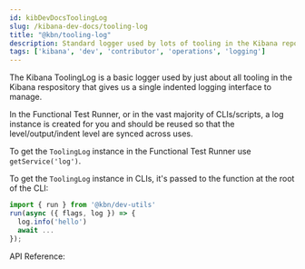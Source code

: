 ---
id: kibDevDocsToolingLog
slug: /kibana-dev-docs/tooling-log
title: "@kbn/tooling-log"
description: Standard logger used by lots of tooling in the Kibana repository.
tags: ['kibana', 'dev', 'contributor', 'operations', 'logging']
---

The Kibana ToolingLog is a basic logger used by just about all tooling in the Kibana respository that gives us a single indented logging interface to manage.

In the Functional Test Runner, or in the vast majority of CLIs/scripts, a log instance is created for you and should be reused so that the level/output/indent level are synced across uses.

To get the `ToolingLog` instance in the Functional Test Runner use `getService('log')`.

To get the `ToolingLog` instance in CLIs, it's passed to the function at the root of the CLI:
```ts
import { run } from '@kbn/dev-utils'
run(async ({ flags, log }) => {
  log.info('hello')
  await ...
});
```

API Reference: <DocLink id="kibKbnToolingLogPluginApi" />